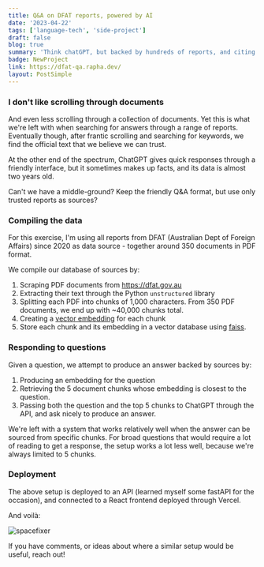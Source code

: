 ```yaml
---
title: Q&A on DFAT reports, powered by AI
date: '2023-04-22'
tags: ['language-tech', 'side-project']
draft: false
blog: true
summary: 'Think chatGPT, but backed by hundreds of reports, and citing its sources. Reports from the DFAT (Australian Dept of Foreign Affairs) website'
badge: NewProject
link: https://dfat-qa.rapha.dev/
layout: PostSimple
---
```


### I don't like scrolling through documents

And even less scrolling through a collection of documents.
Yet this is what we're left with when searching for answers through a range of reports.
Eventually though, after frantic scrolling and searching for keywords, we find the official text that we believe we can trust.

At the other end of the spectrum, ChatGPT gives quick responses through a friendly interface,
but it sometimes makes up facts, and its data is almost two years old.

Can't we have a middle-ground? Keep the friendly Q&A format, but use only trusted reports as sources?

### Compiling the data

For this exercise, I'm using all reports from DFAT (Australian Dept of Foreign Affairs) since 2020 as data source - together around 350 documents in PDF format.

We compile our database of sources by:

1. Scraping PDF documents from https://dfat.gov.au
2. Extracting their text through the Python `unstructured` library
3. Splitting each PDF into chunks of 1,000 characters. From 350 PDF documents, we end up with ~40,000 chunks total.
4. Creating a [vector embedding](https://platform.openai.com/docs/guides/embeddings) for each chunk
5. Store each chunk and its embedding in a vector database using [faiss](https://github.com/facebookresearch/faiss).

### Responding to questions

Given a question, we attempt to produce an answer backed by sources by:

1. Producing an embedding for the question
2. Retrieving the 5 document chunks whose embedding is closest to the question.
3. Passing both the question and the top 5 chunks to ChatGPT through the API, and ask nicely to produce an answer.

We're left with a system that works relatively well when the answer can be sourced from specific chunks.
For broad questions that would require a lot of reading to get a response, the setup works a lot less well, because we're always limited to 5 chunks.

### Deployment

The above setup is deployed to an API (learned myself some fastAPI for the occasion), and connected to a React frontend deployed through Vercel.

And voilà:

<div className="flex flex-wrap -mx-2 overflow-hidden xl:-mx-2">
  <div className="my-1 px-2 w-full overflow-hidden xl:my-1 xl:px-2 xl:w-1/2 text-center">
    <Image alt="spacefixer" src="/static/images/dfat_qa_fiji.jpg" width={600} height={450} />
  </div>
</div>

If you have comments, or ideas about where a similar setup would be useful, reach out!
